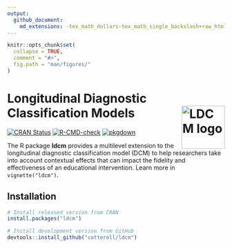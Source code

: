 ```yaml
---
output: 
  github_document:
    md_extensions: -tex_math_dollars-tex_math_single_backslash+raw_html
---
```


<!-- README.md is generated from README.Rmd. Please edit that file -->

```r
knitr::opts_chunk$set(
  collapse = TRUE,
  comment = "#>",
  fig.path = "man/figures/"
)
```

# Longitudinal Diagnostic Classification Models <img src="man/figures/logo.png" alt="LDCM logo" align="right" width="100" />

<!-- badges: start -->
[![CRAN Status](https://www.r-pkg.org/badges/version/ldcm)](https://cran.r-project.org/package=ldcm){.pkgdown-release}
[![R-CMD-check](https://github.com/cotterell/ldcm/actions/workflows/check-standard.yaml/badge.svg)](https://github.com/cotterell/ldcm/actions/workflows/check-standard.yaml)
[![pkgdown](https://github.com/cotterell/ldcm/actions/workflows/pkgdown.yaml/badge.svg?branch=main)](https://github.com/cotterell/ldcm/actions/workflows/pkgdown.yaml)
<!-- badges: end -->

The R package **ldcm** provides a multilevel extension to the longitudinal
diagnostic classification model (DCM) to help researchers take into account
contextual effects that can impact the fidelity and effectiveness of an educational intervention. Learn more in `vignette("ldcm")`.

## Installation

::: .pkgdown-release
```r
# Install released version from CRAN
install.packages("ldcm")
```
:::

::: .pkgdown-devel
```r
# Install development version from GitHub
devtools::install_github("cotterell/ldcm")
```
:::
